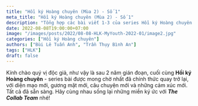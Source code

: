 ```yaml
---
title: "Hồi ký Hoàng chuyên (Mùa 2) - Số 1"
meta_title: "Hồi ký Hoàng chuyên (Mùa 2) - Số 1"
description: "Tổng hợp các bài viết 1-3 của series Hồi ký Hoàng chuyên - Mùa 2"
date: 2022-08-08T19:00:00+07:00
image: "/images/posts/2022/08-08-HLK-MyYouth-2022-01/image2.jpg"
categories: ["Hồi ký Hoàng chuyên"]
authors: ["Bùi Lê Tuấn Anh", "Trần Thụy Bình An"]
tags: ["HLK"]
draft: false
---
```


Kính chào quý vị độc giả, như vậy là sau 2 năm gián đoạn, cuối cùng **Hồi ký Hoàng chuyên** - 
series bài được mong chờ nhất đã chính thức quay trở lại, với diện mạo mới, gương mặt mới, 
câu chuyện mới và những cảm xúc mới. Tất cả đã sẵn sàng. Hãy cùng nhau sống lại những miền ký ức với 
**_The Collab Team_** nhé!


<NewTabs client:load>
  <NewTab name="Kỳ 1">
    <FirstPost />
  </NewTab>
  <NewTab name="Kỳ 2">
    <SecondPost />
  </NewTab>
  <NewTab name="Kỳ 3">
    <ThirdPost />
  </NewTab>
</NewTabs>
